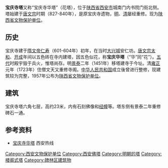 {{文物保护单位
| 级别 = 省级
| 省区市 = 陕西省
| 图片 = [[File:Baoqing_Temple_Pagoda.jpg|180px]]
| 名称 = 宝庆寺塔
| 编号 = 
| 分类 = 古建筑及历史纪念建筑物
| 时代 = [[明朝|明]]
| 所在 = [[西安市|西安市]][[碑林区|碑林区]]
| 登录 = 1957年
}}
'''宝庆寺塔'''又称“宝庆寺华塔”（花塔），位于[[陕西省|陕西省]][[西安市|西安市]]城南门内书院门街北侧。塔始建于[[唐文宗|唐文宗]]时期（827-840年），是原宝庆寺遗物，[[明|明]]、[[清|清]]屡经重修。现为[[陕西省文物保护单位|陕西省文物保护单位]]。

==历史==
宝庆寺建于[[隋文帝|隋文帝]][[仁寿_(隋朝)|仁寿]]（601-604年）初年，在当时[[大兴城|大兴城]]安仁坊。[[唐文宗|唐文宗]][[大和_(唐朝)|太和]]、[[開成|开成]]年间以五色砖在寺内建塔，因五色似花，称'''宝庆华塔'''（“华”同“花”）。[[五代|五代]]时殿宇毁于兵火，惟塔尚存。明[[景泰_(年号)|景泰]]二年（1451年）移塔建寺于今址。清[[雍正|雍正]]元年（1723年）住僧文天又重修寺阁。[[中华人民共和国|中华人民共和国]]成立後曾进行整修，现建筑较为完整，1957年公布为[[陕西省文物保护单位|陕西省文物保护单位]]。

==建筑==
宝庆寺塔六角七层，高约23米，内有石刻佛像和[[经幢|经幢]]等。塔东侧有景泰二年重修碑石一通。

==参考资料==
*[http://cul.c029.com/znsx/20070718104857.htm 宝庆寺华塔]{{dead link|date=2017年12月 |bot=InternetArchiveBot |fix-attempted=yes }} 西安热线

[[Category:西安文物保护单位|Category:西安文物保护单位]]
[[Category:西安佛塔|Category:西安佛塔]]
[[Category:明朝的塔|Category:明朝的塔]]
[[Category:楼阁式塔|Category:楼阁式塔]]
[[Category:碑林区建筑物|Category:碑林区建筑物]]
